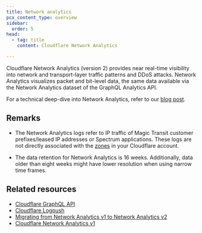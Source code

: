 ```yaml
---
title: Network analytics
pcx_content_type: overview
sidebar:
  order: 5
head:
  - tag: title
    content: Cloudflare Network Analytics

---
```



Cloudflare Network Analytics (version 2) provides near real-time visibility into network and transport-layer traffic patterns and DDoS attacks. Network Analytics visualizes packet and bit-level data, the same data available via the Network Analytics dataset of the GraphQL Analytics API.

<Render file="network-analytics-requirements" />

For a technical deep-dive into Network Analytics, refer to our [blog post](https://blog.cloudflare.com/building-network-analytics-v2/).

## Remarks

* The Network Analytics logs refer to IP traffic of Magic Transit customer prefixes/leased IP addresses or Spectrum applications. These logs are not directly associated with the [zones](/fundamentals/setup/accounts-and-zones/#zones) in your Cloudflare account.

* The data retention for Network Analytics is 16 weeks. Additionally, data older than eight weeks might have lower resolution when using narrow time frames.

## Related resources

* [Cloudflare GraphQL API](/analytics/graphql-api/)
* [Cloudflare Logpush](/logs/about/)
* [Migrating from Network Analytics v1 to Network Analytics v2](/analytics/graphql-api/migration-guides/network-analytics-v2/)
* [Cloudflare Network Analytics v1](/analytics/network-analytics/reference/network-analytics-v1/) <InlineBadge preset="deprecated" />
